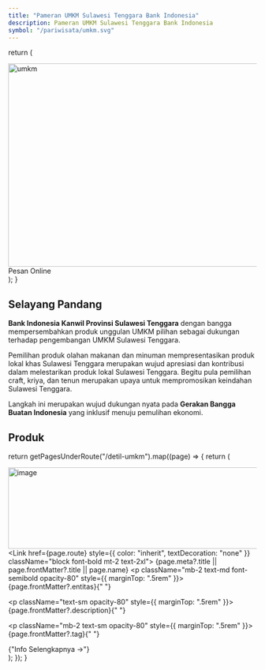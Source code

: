 ```yaml
---
title: "Pameran UMKM Sulawesi Tenggara Bank Indonesia"
description: Pameran UMKM Sulawesi Tenggara Bank Indonesia
symbol: "/pariwisata/umkm.svg"
---
```


  return (
    <div className="relative mx-auto mb-6 max-w-screen-lg border-b border-gray-400 border-opacity-20">
      <div className="text-center mb-2">
        <Image src="/pariwisata/banner-umkm1.png" width="1100" height="412" alt="umkm" className="inline-flex"></Image>
            <Link href="https://wa.me/6287851660170" className="shadow-lg shadow-red-700 absolute bottom-0 right-0 items-center m-2 xs:m-2 sm:m-2 lg:m-6 xl:m-6 px-3 py-2 text-sm lg:text-md xl:text-md sm:text-sm xs:text-sm font-medium text-center text-white bg-red-500 rounded-full hover:bg-red-700 focus:ring-4 focus:outline-none focus:ring-blue-300 dark:bg-red-500 dark:hover:bg-red-600 dark:focus:ring-red-600">
                <PhoneArrowDownLeftIcon className="flex-shrink-0 h-4 w-4 align-middle text-white inline-flex mr-1"/> Pesan Online
            </Link>
      </div>
    </div>
  );
}

## Selayang Pandang

<BannerWisata />

**Bank Indonesia Kanwil Provinsi Sulawesi Tenggara** dengan bangga mempersembahkan produk unggulan UMKM pilihan sebagai dukungan terhadap pengembangan UMKM Sulawesi Tenggara.

Pemilihan produk olahan makanan dan minuman mempresentasikan produk lokal khas Sulawesi Tenggara merupakan wujud apresiasi dan kontribusi dalam melestarikan produk lokal Sulawesi Tenggara. Begitu pula pemilihan craft, kriya, dan tenun merupakan upaya untuk mempromosikan keindahan Sulawesi Tenggara.

Langkah ini merupakan wujud dukungan nyata pada **Gerakan Bangga Buatan Indonesia** yang inklusif menuju pemulihan ekonomi.

## Produk

  return getPagesUnderRoute("/detil-umkm").map((page) => {
    return (
      <div key={page.route} className="mb-10">
        <Link href={page.route}><Image className="block mt-8"  src={page.frontMatter?.symbol} width="1100" height="165" alt="image" /></Link>
        <Link href={page.route} style={{ color: "inherit", textDecoration: "none" }} className="block font-bold mt-2 text-2xl">
          {page.meta?.title || page.frontMatter?.title || page.name}
        </Link>
        <p className="mb-2 text-md font-semibold opacity-80" style={{ marginTop: ".5rem" }}>
           <UserIcon className="flex-shrink-0 h-4 w-4 align-middle opacity-80 inline-flex mr-1"/> {page.frontMatter?.entitas}{" "}
        </p>
        <p className="text-sm opacity-80" style={{ marginTop: ".5rem" }}>
           {page.frontMatter?.description}{" "}
        </p>
        <p className="mb-2 text-sm opacity-80" style={{ marginTop: ".5rem" }}>
           <TagIcon className="flex-shrink-0 h-4 w-4 align-middle opacity-80 inline-flex mr-1"/> {page.frontMatter?.tag}{" "}
        </p>
        <span className="inline-block text-md font-medium text-blue-500">
            <Link href={page.route}>{"Info Selengkapnya →"}</Link>
        </span>
      </div>
    );
  });
}

<div className="mt-2 grid grid-cols-2 gap-y-10 sm:grid-cols-2 gap-x-2 lg:grid-cols-3 xl:grid-cols-3 xl:gap-x-2">
<WisataIndex />
</div>